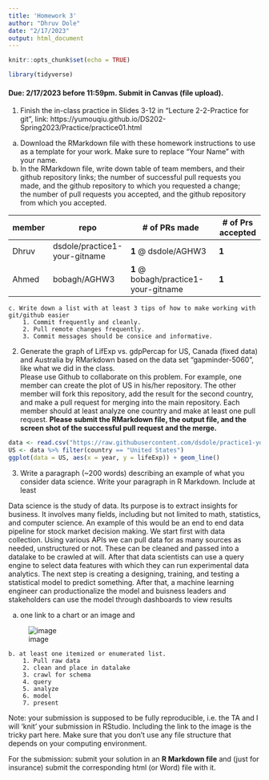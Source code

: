```yaml
---
title: 'Homework 3'
author: "Dhruv Dole"
date: "2/17/2023"
output: html_document
---
```


```r
knitr::opts_chunk$set(echo = TRUE)

library(tidyverse)
```

#### Due: 2/17/2023 before 11:59pm. Submit in Canvas (file upload).

1. Finish the in-class practice in Slides 3-12 in "Lecture 2-2-Practice for git", link: https://yumouqiu.github.io/DS202-Spring2023/Practice/practice01.html  
a. Download the RMarkdown file with these homework instructions to use as a template for your work. Make sure to replace "Your Name" with your name.
b. In the RMarkdown file, write down table of team members, and their github repository links;
the number of successful pull requests you made, and the github repository to which you requested a change;  
the number of pull requests you accepted, and the github repository from which you accepted.

| member | repo                          | # of PRs made                         | # of Prs accepted |
|--------|-------------------------------|---------------------------------------|-------------------|
| Dhruv  | dsdole/practice1-your-gitname | **1** @ dsdole/AGHW3                  | **1**             |
| Ahmed  | bobagh/AGHW3                  | **1** @ bobagh/practice1-your-gitname | **1**             |


    c. Write down a list with at least 3 tips of how to make working with git/github easier  
        1. Commit frequently and cleanly.
        2. Pull remote changes frequently.
        3. Commit messages should be consice and informative.
2. Generate the graph of LifExp vs. gdpPercap for US, Canada (fixed data) and Australia by RMarkdown based on the data set "gapminder-5060", like what we did in the class.  
Please use Github to collaborate on this problem. For example, one member can create the plot of US in his/her repository. The other member will fork this repository, add the result for the second country, and make a pull request for merging into the main repository. Each member should at least analyze one country and make at least one pull request. **Please submit the RMarkdown file, the output file, and the screen shot of the successful pull request and the merge.**
```r
data <- read.csv("https://raw.githubusercontent.com/dsdole/practice1-your-gitname/300ee57bd22a06f2726855df4098032666f3fdb7/gapminder-5060.csv")
US <- data %>% filter(country == "United States")
ggplot(data = US, aes(x = year, y = lifeExp)) + geom_line()

```
3. Write a paragraph (~200 words) describing an example of what you consider data science. Write your paragraph in R Markdown. Include at least

Data science is the study of data. Its purpose is to extract insights for business. It involves many fields, including
but not limited to math, statistics, and computer science. An example of this would be an end to end data pipeline for
stock market decision making. We start first with data collection. Using various APIs we can pull data for as many
sources as needed, unstructured or not. These can be cleaned and passed into a datalake to be crawled at will. After
that data scientists can use a query engine to select data features with which they can run experimental data analytics.
The next step is creating a designing, training, and testing a statistical model to predict something. After that, a
machine learning engineer can productionalize the model and buisness leaders and stakeholders can use the model through
dashboards to view results

a. one link to a chart or an image and

![image](https://raw.githubusercontent.com/dsdole/practice1-your-gitname/main/01-data-pipeline-architecture-what-is-data-pipeline.webp)


    b. at least one itemized or enumerated list.
        1. Pull raw data
        2. clean and place in datalake
        3. crawl for schema
        4. query
        5. analyze
        6. model
        7. present

Note: your submission is supposed to be fully reproducible, i.e. the TA and I will 'knit' your submission in RStudio. Including the link to the image is the tricky part here. Make sure that you don't use any file structure that depends on your computing environment.


For the submission: submit your solution in an **R Markdown file** and (just for insurance) submit the corresponding html (or Word) file with it. 
